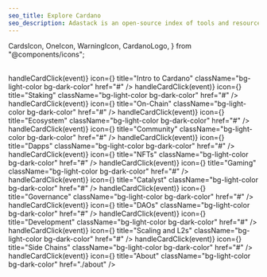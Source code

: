 ```yaml
---
seo_title: Explore Cardano
seo_description: Adastack is an open-source index of tools and resources on Cardano. Explore the ecosystem, staking, Dapps, NFTs, Catalyst, governance, and dev tools.
---
```


  CardsIcon,
  OneIcon,
  WarningIcon,
  CardanoLogo,
} from "@components/icons";

<br />

<Animation />

<Cards>
  <Card
    onClick={() => handleCardClick(event)}
    icon={<CardsIcon />}
    title="Intro to Cardano"
    className="bg-light-color bg-dark-color"
    href="#"
  />
  <Card
    onClick={() => handleCardClick(event)}
    icon={<CardsIcon />}
    title="Staking"
    className="bg-light-color bg-dark-color"
    href="#"
  />
  <Card
    onClick={() => handleCardClick(event)}
    icon={<CardsIcon />}
    title="On-Chain"
    className="bg-light-color bg-dark-color"
    href="#"
  />
  <Card
    onClick={() => handleCardClick(event)}
    icon={<CardsIcon />}
    title="Ecosystem"
    className="bg-light-color bg-dark-color"
    href="#"
  />
  <Card
    onClick={() => handleCardClick(event)}
    icon={<CardsIcon />}
    title="Community"
    className="bg-light-color bg-dark-color"
    href="#"
  />
  <Card
    onClick={() => handleCardClick(event)}
    icon={<CardsIcon />}
    title="Dapps"
    className="bg-light-color bg-dark-color"
    href="#"
  />
  <Card
    onClick={() => handleCardClick(event)}
    icon={<CardsIcon />}
    title="NFTs"
    className="bg-light-color bg-dark-color"
    href="#"
  />
  <Card
    onClick={() => handleCardClick(event)}
    icon={<CardsIcon />}
    title="Gaming"
    className="bg-light-color bg-dark-color"
    href="#"
  />
  <Card
    onClick={() => handleCardClick(event)}
    icon={<CardsIcon />}
    title="Catalyst"
    className="bg-light-color bg-dark-color"
    href="#"
  />
  <Card
    onClick={() => handleCardClick(event)}
    icon={<CardsIcon />}
    title="Governance"
    className="bg-light-color bg-dark-color"
    href="#"
  />
  <Card
    onClick={() => handleCardClick(event)}
    icon={<CardsIcon />}
    title="DAOs"
    className="bg-light-color bg-dark-color"
    href="#"
  />
  <Card
    onClick={() => handleCardClick(event)}
    icon={<CardsIcon />}
    title="Development"
    className="bg-light-color bg-dark-color"
    href="#"
  />
  <Card
    onClick={() => handleCardClick(event)}
    icon={<CardsIcon />}
    title="Scaling and L2s"
    className="bg-light-color bg-dark-color"
    href="#"
  />
  <Card
    onClick={() => handleCardClick(event)}
    icon={<CardsIcon />}
    title="Side Chains"
    className="bg-light-color bg-dark-color"
    href="#"
  />
  <Card
    onClick={() => handleCardClick(event)}
    icon={<CardsIcon />}
    title="About"
    className="bg-light-color bg-dark-color"
    href="./about"
  />
</Cards>
